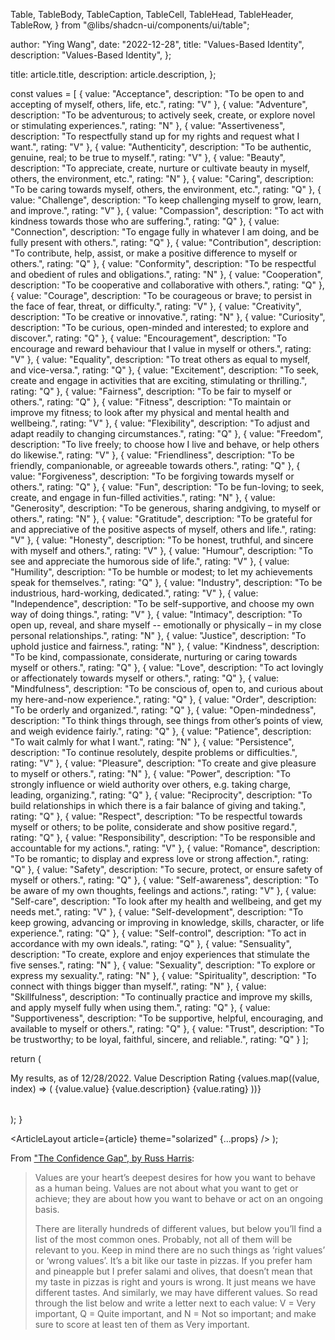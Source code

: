   Table,
  TableBody,
  TableCaption,
  TableCell,
  TableHead,
  TableHeader,
  TableRow,
} from "@libs/shadcn-ui/components/ui/table";

  author: "Ying Wang",
  date: "2022-12-28",
  title: "Values-Based Identity",
  description: "Values-Based Identity",
};

  title: article.title,
  description: article.description,
};

  const values = [
    {
      value: "Acceptance",
      description: "To be open to and accepting of myself, others, life, etc.",
      rating: "V"
    },
    {
      value: "Adventure",
      description: "To be adventurous; to actively seek, create, or explore novel or stimulating experiences.",
      rating: "N"
    },
    {
      value: "Assertiveness",
      description: "To respectfully stand up for my rights and request what I want.",
      rating: "V"
    },
    {
      value: "Authenticity",
      description: "To be authentic, genuine, real; to be true to myself.",
      rating: "V"
    },
    {
      value: "Beauty",
      description: "To appreciate, create, nurture or cultivate beauty in myself, others, the environment, etc.",
      rating: "N"
    },
    {
      value: "Caring",
      description: "To be caring towards myself, others, the environment, etc.",
      rating: "Q"
    },
    {
      value: "Challenge",
      description: "To keep challenging myself to grow, learn, and improve.",
      rating: "V"
    },
    {
      value: "Compassion",
      description: "To act with kindness towards those who are suffering.",
      rating: "Q"
    },
    {
      value: "Connection",
      description: "To engage fully in whatever I am doing, and be fully present with others.",
      rating: "Q"
    },
    {
      value: "Contribution",
      description: "To contribute, help, assist, or make a positive difference to myself or others.",
      rating: "Q"
    },
    {
      value: "Conformity",
      description: "To be respectful and obedient of rules and obligations.",
      rating: "N"
    },
    {
      value: "Cooperation",
      description: "To be cooperative and collaborative with others.",
      rating: "Q"
    },
    {
      value: "Courage",
      description: "To be courageous or brave; to persist in the face of fear, threat, or difficulty.",
      rating: "V"
    },
    {
      value: "Creativity",
      description: "To be creative or innovative.",
      rating: "N"
    },
    {
      value: "Curiosity",
      description: "To be curious, open-minded and interested; to explore and discover.",
      rating: "Q"
    },
    {
      value: "Encouragement",
      description: "To encourage and reward behaviour that I value in myself or others.",
      rating: "V"
    },
    {
      value: "Equality",
      description: "To treat others as equal to myself, and vice-versa.",
      rating: "Q"
    },
    {
      value: "Excitement",
      description: "To seek, create and engage in activities that are exciting, stimulating or thrilling.",
      rating: "Q"
    },
    {
      value: "Fairness",
      description: "To be fair to myself or others.",
      rating: "Q"
    },
    {
      value: "Fitness",
      description: "To maintain or improve my fitness; to look after my physical and mental health and wellbeing.",
      rating: "V"
    },
    {
      value: "Flexibility",
      description: "To adjust and adapt readily to changing circumstances.",
      rating: "Q"
    },
    {
      value: "Freedom",
      description: "To live freely; to choose how I live and behave, or help others do likewise.",
      rating: "V"
    },
    {
      value: "Friendliness",
      description: "To be friendly, companionable, or agreeable towards others.",
      rating: "Q"
    },
    {
      value: "Forgiveness",
      description: "To be forgiving towards myself or others.",
      rating: "Q"
    },
    {
      value: "Fun",
      description: "To be fun-loving; to seek, create, and engage in fun-filled activities.",
      rating: "N"
    },
    {
      value: "Generosity",
      description: "To be generous, sharing andgiving, to myself or others.",
      rating: "N"
    },
    {
      value: "Gratitude",
      description: "To be grateful for and appreciative of the positive aspects of myself, others and life.",
      rating: "V"
    },
    {
      value: "Honesty",
      description: "To be honest, truthful, and sincere with myself and others.",
      rating: "V"
    },
    {
      value: "Humour",
      description: "To see and appreciate the humorous side of life.",
      rating: "V"
    },
    {
      value: "Humility",
      description: "To be humble or modest; to let my achievements speak for themselves.",
      rating: "Q"
    },
    {
      value: "Industry",
      description: "To be industrious, hard-working, dedicated.",
      rating: "V"
    },
    {
      value: "Independence",
      description: "To be self-supportive, and choose my own way of doing things.",
      rating: "V"
    },
    {
      value: "Intimacy",
      description: "To open up, reveal, and share myself -- emotionally or physically – in my close personal relationships.",
      rating: "N"
    },
    {
      value: "Justice",
      description: "To uphold justice and fairness.",
      rating: "N"
    },
    {
      value: "Kindness",
      description: "To be kind, compassionate, considerate, nurturing or caring towards myself or others.",
      rating: "Q"
    },
    {
      value: "Love",
      description: "To act lovingly or affectionately towards myself or others.",
      rating: "Q"
    },
    {
      value: "Mindfulness",
      description: "To be conscious of, open to, and curious about my here-and-now experience.",
      rating: "Q"
    },
    {
      value: "Order",
      description: "To be orderly and organized.",
      rating: "Q"
    },
    {
      value: "Open-mindedness",
      description: "To think things through, see things from other’s points of view, and weigh evidence fairly.",
      rating: "Q"
    },
    {
      value: "Patience",
      description: "To wait calmly for what I want.",
      rating: "N"
    },
    {
      value: "Persistence",
      description: "To continue resolutely, despite problems or difficulties.",
      rating: "V"
    },
    {
      value: "Pleasure",
      description: "To create and give pleasure to myself or others.",
      rating: "N"
    },
    {
      value: "Power",
      description: "To strongly influence or wield authority over others, e.g. taking charge, leading, organizing.",
      rating: "Q"
    },
    {
      value: "Reciprocity",
      description: "To build relationships in which there is a fair balance of giving and taking.",
      rating: "Q"
    },
    {
      value: "Respect",
      description: "To be respectful towards myself or others; to be polite, considerate and show positive regard.",
      rating: "Q"
    },
    {
      value: "Responsibility",
      description: "To be responsible and accountable for my actions.",
      rating: "V"
    },
    {
      value: "Romance",
      description: "To be romantic; to display and express love or strong affection.",
      rating: "Q"
    },
    {
      value: "Safety",
      description: "To secure, protect, or ensure safety of myself or others.",
      rating: "Q"
    },
    {
      value: "Self-awareness",
      description: "To be aware of my own thoughts, feelings and actions.",
      rating: "V"
    },
    {
      value: "Self-care",
      description: "To look after my health and wellbeing, and get my needs met.",
      rating: "V"
    },
    {
      value: "Self-development",
      description: "To keep growing, advancing or improving in knowledge, skills, character, or life experience.",
      rating: "Q"
    },
    {
      value: "Self-control",
      description: "To act in accordance with my own ideals.",
      rating: "Q"
    },
    {
      value: "Sensuality",
      description: "To create, explore and enjoy experiences that stimulate the five senses.",
      rating: "N"
    },
    {
      value: "Sexuality",
      description: "To explore or express my sexuality.",
      rating: "N"
    },
    {
      value: "Spirituality",
      description: "To connect with things bigger than myself.",
      rating: "N"
    },
    {
      value: "Skillfulness",
      description: "To continually practice and improve my skills, and apply myself fully when using them.",
      rating: "Q"
    },
    {
      value: "Supportiveness",
      description: "To be supportive, helpful, encouraging, and available to myself or others.",
      rating: "Q"
    },
    {
      value: "Trust",
      description: "To be trustworthy; to be loyal, faithful, sincere, and reliable.",
      rating: "Q"
    }
  ];

return (

<Table>
  <TableCaption>My results, as of 12/28/2022.</TableCaption>
  <TableHeader>
    <TableRow>
      <TableHead>Value</TableHead>
      <TableHead>Description</TableHead>
      <TableHead>Rating</TableHead>
    </TableRow>
  </TableHeader>
  <TableBody>
    {values.map((value, index) => (
      <TableRow key={index}>
        <TableCell className="font-medium">{value.value}</TableCell>
        <TableCell>{value.description}</TableCell>
        <TableCell className="text-center">{value.rating}</TableCell>
      </TableRow>
    ))}
  </TableBody>
</Table>
); }

  <ArticleLayout article={article} theme="solarized" {...props} />
);

From ["The Confidence Gap", by Russ
Harris](http://thehappinesstrap.com/upimages/complete_worksheets_for_The_Confidence_Gap.pdf):

> Values are your heart’s deepest desires for how you want to behave as a human
> being. Values are not about what you want to get or achieve; they are about
> how you want to behave or act on an ongoing basis.
>
> There are literally hundreds of different values, but below you’ll find a list
> of the most common ones. Probably, not all of them will be relevant to you.
> Keep in mind there are no such things as ‘right values’ or ‘wrong values’.
> It’s a bit like our taste in pizzas. If you prefer ham and pineapple but I
> prefer salami and olives, that doesn’t mean that my taste in pizzas is right
> and yours is wrong. It just means we have different tastes. And similarly, we
> may have different values. So read through the list below and write a letter
> next to each value: V = Very important, Q = Quite important, and N = Not so
> important; and make sure to score at least ten of them as Very important.

<TableValues />
